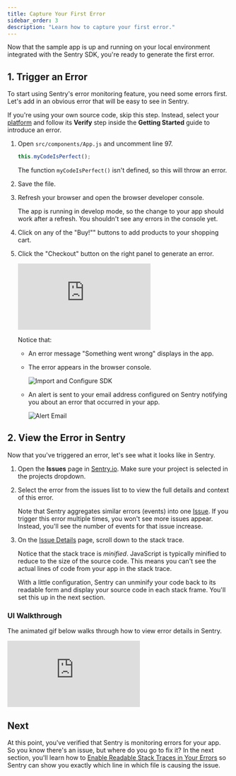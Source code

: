 ```yaml
---
title: Capture Your First Error
sidebar_order: 3
description: "Learn how to capture your first error."
---
```


Now that the sample app is up and running on your local environment integrated with the Sentry SDK, you're ready to generate the first error.

## 1. Trigger an Error

To start using Sentry's error monitoring feature, you need some errors first. Let's add in an obvious error that will be easy to see in Sentry.

If you're using your own source code, skip this step. Instead, select your [platform](/platforms/) and follow its **Verify** step inside the **Getting Started** guide to introduce an error.

1. Open `src/components/App.js` and uncomment line 97.

   ```javascript {filename:src/components/App.js}
   this.myCodeIsPerfect();
   ```

   The function `myCodeIsPerfect()` isn't defined, so this will throw an error.

1. Save the file.

1. Refresh your browser and open the browser developer console.

   The app is running in develop mode, so the change to your app should work after a refresh. You shouldn't see any errors in the console yet.

1. Click on any of the "Buy!"" buttons to add products to your shopping cart.

1. Click the "Checkout" button on the right panel to generate an error.

   <div style={{"height":"0px","paddingBottom":"calc(36.37860082304527% + 41px)","position":"relative","width":"100%"}}>
     <iframe
       src="https://demo.arcade.software/fEC5K0E8owyg5R45ePEo?embed"
       frameborder="0"
       loading="lazy"
       webkitallowfullscreen
       mozallowfullscreen
       allowfullscreen
       style={{"colorScheme":"light","height":"100%","left":"0px","position":"absolute","top":"0px","width":"100%"}}
       title="FE Tutorial -> Checkout Demo"
     ></iframe>
   </div>

   Notice that:

   - An error message "Something went wrong" displays in the app.
   - The error appears in the browser console.

     ![Import and Configure SDK](/product/sentry-basics/integrate-frontend/generate-first-error-01.png)

   - An alert is sent to your email address configured on Sentry notifying you about an error that occurred in your app.

     ![Alert Email](/product/sentry-basics/integrate-frontend/new_issue_email.png)

## 2. View the Error in Sentry

Now that you've triggered an error, let's see what it looks like in Sentry.

1. Open the **Issues** page in [Sentry.io](https://sentry.io/). Make sure your project is selected in the projects dropdown.

2. Select the error from the issues list to to view the full details and context of this error.

   Note that Sentry aggregates similar errors (events) into one [Issue](/product/issues/). If you trigger this error multiple times, you won't see more issues appear. Instead, you'll see the number of events for that issue increase.

3. On the [Issue Details](/product/issues/issue-details/) page, scroll down to the stack trace.

   Notice that the stack trace is _minified_. JavaScript is typically minified to reduce to the size of the source code. This means you can't see the actual lines of code from your app in the stack trace.

   With a little configuration, Sentry can unminify your code back to its readable form and display your source code in each stack frame. You'll set this up in the next section.

### UI Walkthrough

The animated gif below walks through how to view error details in Sentry.

<div style={{"height":"0px","paddingBottom":"calc(52.1021021021021% + 41px)","position":"relative","width":"100%"}}>
  <iframe
    src="https://demo.arcade.software/nTTSJdR4TyqHATbVMOzA?embed"
    frameborder="0"
    loading="lazy"
    webkitallowfullscreen
    mozallowfullscreen
    allowfullscreen
    style={{"colorScheme":"light","height":"100%","left":"0px","position":"absolute","top":"0px","width":"100%"}}
    title="FE Tutorial - View First Error"
  ></iframe>
</div>

## Next

At this point, you've verified that Sentry is monitoring errors for your app. So you know there's an issue, but where do you go to fix it? In the next section, you'll learn how to [Enable Readable Stack Traces in Your Errors](/product/sentry-basics/integrate-frontend/upload-source-maps/) so Sentry can show you exactly which line in which file is causing the issue.

